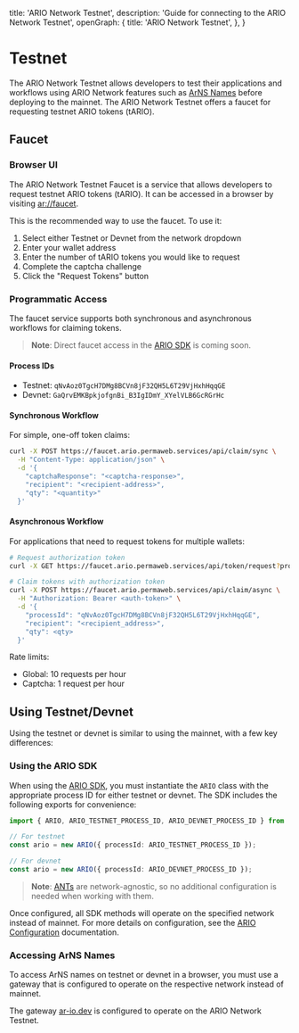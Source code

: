 
  title: 'ARIO Network Testnet',
  description: 'Guide for connecting to the ARIO Network Testnet',
  openGraph: {
    title: 'ARIO Network Testnet',
  },
}

<HeroPattern />

# Testnet

The ARIO Network Testnet allows developers to test their applications and workflows using ARIO Network features such as [ArNS Names](/arns) before deploying to the mainnet. The ARIO Network Testnet offers a faucet for requesting testnet ARIO tokens (tARIO).

## Faucet

### Browser UI

The ARIO Network Testnet Faucet is a service that allows developers to request testnet ARIO tokens (tARIO). It can be accessed in a browser by visiting [ar://faucet](https://faucet.arweave.net).

This is the recommended way to use the faucet. To use it:

1. Select either Testnet or Devnet from the network dropdown
2. Enter your wallet address
3. Enter the number of tARIO tokens you would like to request
4. Complete the captcha challenge
5. Click the "Request Tokens" button

### Programmatic Access

The faucet service supports both synchronous and asynchronous workflows for claiming tokens.

> **Note**: Direct faucet access in the [ARIO SDK](/ar-io-sdk) is coming soon.

#### Process IDs

- Testnet: `qNvAoz0TgcH7DMg8BCVn8jF32QH5L6T29VjHxhHqqGE`
- Devnet: `GaQrvEMKBpkjofgnBi_B3IgIDmY_XYelVLB6GcRGrHc`

#### Synchronous Workflow

For simple, one-off token claims:

```bash
curl -X POST https://faucet.ario.permaweb.services/api/claim/sync \
  -H "Content-Type: application/json" \
  -d '{
    "captchaResponse": "<captcha-response>",
    "recipient": "<recipient-address>",
    "qty": "<quantity>"
  }'
```

#### Asynchronous Workflow

For applications that need to request tokens for multiple wallets:

```bash
# Request authorization token
curl -X GET https://faucet.ario.permaweb.services/api/token/request?process-id=qNvAoz0TgcH7DMg8BCVn8jF32QH5L6T29VjHxhHqqGE

# Claim tokens with authorization token
curl -X POST https://faucet.ario.permaweb.services/api/claim/async \
  -H "Authorization: Bearer <auth-token>" \
  -d '{
    "processId": "qNvAoz0TgcH7DMg8BCVn8jF32QH5L6T29VjHxhHqqGE",
    "recipient": "<recipient_address>",
    "qty": <qty>
  }'
```

Rate limits:
- Global: 10 requests per hour
- Captcha: 1 request per hour

## Using Testnet/Devnet

Using the testnet or devnet is similar to using the mainnet, with a few key differences:

### Using the ARIO SDK

When using the [ARIO SDK](/ar-io-sdk), you must instantiate the `ARIO` class with the appropriate process ID for either testnet or devnet. The SDK includes the following exports for convenience:

```typescript
import { ARIO, ARIO_TESTNET_PROCESS_ID, ARIO_DEVNET_PROCESS_ID } from '@ar.io/sdk';

// For testnet
const ario = new ARIO({ processId: ARIO_TESTNET_PROCESS_ID });

// For devnet
const ario = new ARIO({ processId: ARIO_DEVNET_PROCESS_ID });
```

> **Note**: [ANTs](/ants/#arweave-name-token-ant) are network-agnostic, so no additional configuration is needed when working with them.

Once configured, all SDK methods will operate on the specified network instead of mainnet. For more details on configuration, see the [ARIO Configuration](/ar-io-sdk/ario/configuration) documentation.

### Accessing ArNS Names

To access ArNS names on testnet or devnet in a browser, you must use a gateway that is configured to operate on the respective network instead of mainnet.

The gateway [ar-io.dev](https://ar-io.dev) is configured to operate on the ARIO Network Testnet.


